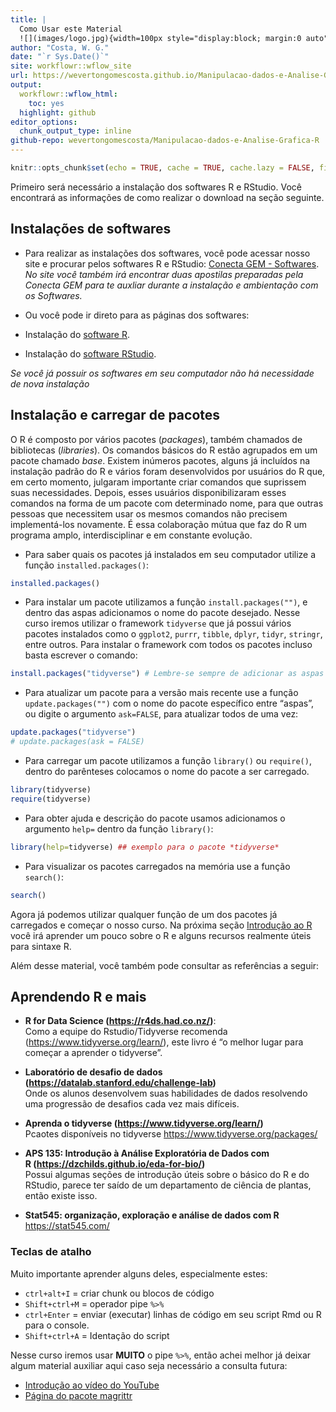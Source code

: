 ```yaml
---
title: | 
  Como Usar este Material
  ![](images/logo.jpg){width=100px style="display:block; margin:0 auto"}
author: "Costa, W. G."
date: "`r Sys.Date()`"
site: workflowr::wflow_site
url: https://wevertongomescosta.github.io/Manipulacao-dados-e-Analise-Grafica-R/
output:
  workflowr::wflow_html:
    toc: yes
  highlight: github
editor_options:
  chunk_output_type: inline
github-repo: wevertongomescosta/Manipulacao-dados-e-Analise-Grafica-R
---
```


```r
knitr::opts_chunk$set(echo = TRUE, cache = TRUE, cache.lazy = FALSE, fig.width = 8, fig.height = 7, warning = FALSE, autodep = TRUE)
```

Primeiro será necessário a instalação dos softwares R e RStudio. Você encontrará as informações de como realizar o download na seção seguinte.

## Instalações de softwares

-   Para realizar as instalações dos softwares, você pode acessar nosso site e procurar pelos softwares R e RStudio: [Conecta GEM - Softwares](https://www.conectagem.com/softwares). *No site você também irá encontrar duas apostilas preparadas pela Conecta GEM para te auxliar durante a instalação e ambientação com os Softwares.*

-   Ou você pode ir direto para as páginas dos softwares:

  -   Instalação do [software R](https://cran.r-project.org/).
  
  -   Instalação do [software RStudio](https://www.rstudio.com/products/rstudio/download/#download).

*Se você já possuir os softwares em seu computador não há necessidade de nova instalação*

## Instalação e carregar de pacotes

O R é composto por vários pacotes (*packages*), também chamados de bibliotecas (*libraries*). Os comandos básicos do R estão agrupados em um pacote chamado *base*. Existem inúmeros pacotes, alguns já incluídos na instalação padrão do R e vários foram desenvolvidos por usuários do R que, em certo momento, julgaram importante criar comandos que suprissem suas necessidades. 
Depois, esses usuários disponibilizaram esses comandos na forma de um pacote com determinado nome, para que outras pessoas que necessitem usar os mesmos comandos não precisem implementá-los novamente. É essa colaboração mútua que faz do R um programa amplo, interdisciplinar e em constante evolução.

- Para saber quais os pacotes já instalados em seu computador utilize a função `installed.packages()`:

```r
installed.packages() 
```

- Para instalar um pacote utilizamos a função `install.packages("")`, e dentro das aspas adicionamos o nome do pacote desejado. Nesse curso iremos utilizar o framework `tidyverse` que já possui vários pacotes instalados como o `ggplot2`, `purrr`, `tibble`, `dplyr`, `tidyr`, `stringr`, entre outros. Para instalar o framework com todos os pacotes incluso basta escrever o comando:

```r
install.packages("tidyverse") # Lembre-se sempre de adicionar as aspas para instalar pacotes
```

- Para atualizar um pacote para a versão mais recente use a função `update.packages("")` com o nome do pacote específico entre "aspas", ou digite o argumento `ask=FALSE`, para atualizar todos de uma vez:

```r
update.packages("tidyverse") 
# update.packages(ask = FALSE) 
```

- Para carregar um pacote utilizamos a função `library()` ou `require()`, dentro do parênteses colocamos o nome do pacote a ser carregado. 

```r
library(tidyverse) 
require(tidyverse)
```
    
- Para obter ajuda e descrição do pacote usamos adicionamos o argumento `help=` dentro da função `library()`:

```r
library(help=tidyverse) ## exemplo para o pacote *tidyverse*
```

- Para visualizar os pacotes carregados na memória use a função `search()`:

```r
search()
```

Agora já podemos utilizar qualquer função de um dos pacotes já carregados e começar o nosso curso. Na próxima seção [Introdução ao R](#introducao-r) você irá aprender um pouco sobre o R e alguns recursos realmente úteis para sintaxe R. 

Além desse material, você também pode consultar as referências a seguir:

## Aprendendo R e mais

- **R for Data Science (<https://r4ds.had.co.nz/>)**:\
Como a equipe do Rstudio/Tidyverse recomenda (<https://www.tidyverse.org/learn/>), este livro é "o melhor lugar para começar a aprender o tidyverse". 

- **Laboratório de desafio de dados (<https://datalab.stanford.edu/challenge-lab>)**\
Onde os alunos desenvolvem suas habilidades de dados resolvendo uma progressão de desafios cada vez mais difíceis.

- **Aprenda o tidyverse (<https://www.tidyverse.org/learn/>)**\
Pcaotes disponíveis no tidyverse <https://www.tidyverse.org/packages/>

- **APS 135: Introdução à Análise Exploratória de Dados com R\ (<https://dzchilds.github.io/eda-for-bio/>)**\
Possui algumas seções de introdução úteis sobre o básico do R e do RStudio, parece ter saído de um departamento de ciência de plantas, então existe isso.

- **Stat545: organização, exploração e análise de dados com R**\
<https://stat545.com/>

### Teclas de atalho

Muito importante aprender alguns deles, especialmente estes:

- `ctrl+alt+I` = criar chunk ou blocos de código
- `Shift+ctrl+M` = operador pipe `%>%`
- `ctrl+Enter` = enviar (executar) linhas de código em seu script Rmd ou R para o console.
- `Shift+ctrl+A` = Identação do script

Nesse curso iremos usar **MUITO** o pipe `%>%`, então achei melhor já deixar algum material auxiliar aqui caso seja necessário a consulta futura:

- [Introdução ao vídeo do YouTube](https://www.youtube.com/watch?v=KO35_7arizY&ab_channel=RsquaredAcademy)
- [Página do pacote magrittr](https://magrittr.tidyverse.org/)
